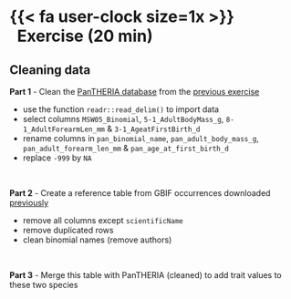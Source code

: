 # {{< fa user-clock size=1x >}} &nbsp;&nbsp;Exercise (20 min)

## Cleaning data

**Part 1** - Clean the [PanTHERIA database](https://esajournals.onlinelibrary.wiley.com/doi/10.1890/08-1494.1) from the [previous exercise](https://biodiversitydata.github.io/data-access/#/accessing-data)

- use the function `readr::read_delim()` to import data
- select columns `MSW05_Binomial`, `5-1_AdultBodyMass_g`, `8-1_AdultForearmLen_mm` & `3-1_AgeatFirstBirth_d`
- rename columns in `pan_binomial_name`, `pan_adult_body_mass_g`, `pan_adult_forearm_len_mm` & `pan_age_at_first_birth_d`
- replace `-999` by `NA`

<br/>


**Part 2** - Create a reference table from GBIF occurrences downloaded [previously](https://biodiversitydata.github.io/data-access/#/accessing-data)

- remove all columns except `scientificName`
- remove duplicated rows
- clean binomial names (remove authors)

<br/>


**Part 3** - Merge this table with PanTHERIA (cleaned) to add trait values to these two species
